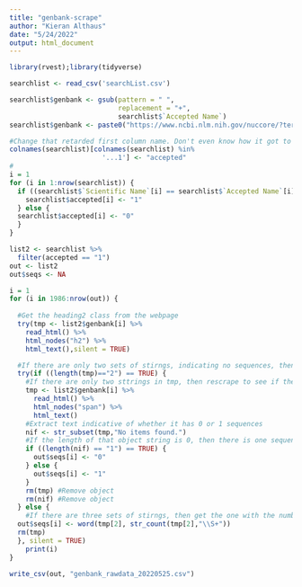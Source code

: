 ```yaml
---
title: "genbank-scrape"
author: "Kieran Althaus"
date: "5/24/2022"
output: html_document
---
```


```r
library(rvest);library(tidyverse)
```

```r
searchlist <- read_csv('searchList.csv')
```

```r
searchlist$genbank <- gsub(pattern = " ",
                           replacement = "+",
                           searchlist$`Accepted Name`)
searchlist$genbank <- paste0("https://www.ncbi.nlm.nih.gov/nuccore/?term=(%22",searchlist$genbank,"%22%5BOrganism%5D+OR+%22",searchlist$genbank,"%22%5BAll+Fields%5D)+AND+plants%5Bfilter%5D", sep = "")
```

```r
#Change that retarded first column name. Don't even know how it got to be like that...
colnames(searchlist)[colnames(searchlist) %in%
                       '...1'] <- "accepted"
# 
i = 1
for (i in 1:nrow(searchlist)) {
  if ((searchlist$`Scientific Name`[i] == searchlist$`Accepted Name`[i]) == TRUE) {
    searchlist$accepted[i] <- "1"
  } else {
  searchlist$accepted[i] <- "0"
  }
}

list2 <- searchlist %>%
  filter(accepted == "1")
out <- list2
out$seqs <- NA
```

```r
i = 1
for (i in 1986:nrow(out)) {
  
  #Get the heading2 class from the webpage
  try(tmp <- list2$genbank[i] %>%
    read_html() %>%
    html_nodes("h2") %>%
    html_text(),silent = TRUE)

  #If there are only two sets of stirngs, indicating no sequences, then put a 0 in the seqs column, if not, proceed and extract the real result
  try(if ((length(tmp)=="2") == TRUE) {
    #If there are only two sttrings in tmp, then rescrape to see if there are really zero, or just one sequence
    tmp <- list2$genbank[i] %>%
      read_html() %>%
      html_nodes("span") %>%
      html_text()
    #Extract text indicative of whether it has 0 or 1 sequences
    nif <- str_subset(tmp,"No items found.")
    #If the length of that object string is 0, then there is one sequence on genbank. If ther length is 1, then I successfully extracted the text "No items found," indicating that there are no sequences for this taxon
    if ((length(nif) == "1") == TRUE) {
      out$seqs[i] <- "0"
    } else {
      out$seqs[i] <- "1"
    }
    rm(tmp) #Remove object
    rm(nif) #Remove object
  } else {
    #If there are three sets of stirngs, then get the one with the numbers and extract the number of sequences from it
  out$seqs[i] <- word(tmp[2], str_count(tmp[2],"\\S+"))
  rm(tmp)
  }, silent = TRUE)
    print(i)
}
```


```r
write_csv(out, "genbank_rawdata_20220525.csv")
```